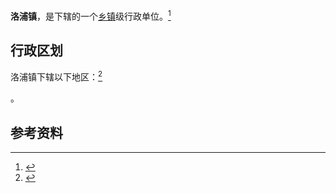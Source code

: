 {{中国乡级行政区|65/32/24/100/000}}

'''洛浦镇'''，是{{PRC admin/fullname|65/32/24/100/000|3}}下辖的一个[[乡镇|乡镇]]级行政单位。<ref>{{PRC admin/ref sgc|{{PRC admin/parent|65/32/24/100/000}}}}</ref>

== 行政区划 ==

洛浦镇下辖以下地区：<ref>{{PRC admin/ref sgc|65/32/24/100/000}}</ref>

{{PRC admin/children|65/32/24/100/000}}。

== 参考资料 ==

{{reflist}}

{{行政区划小作品}}
{{PRC admin/navcat|65/32/24/100/000}}